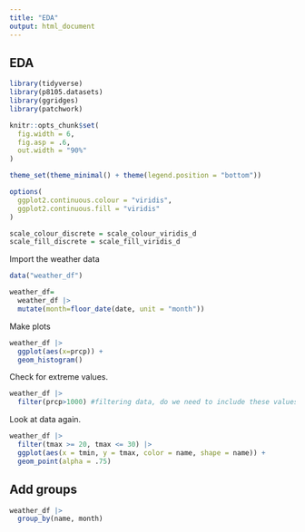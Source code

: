 ```yaml
---
title: "EDA"
output: html_document
---
```


## EDA

```r
library(tidyverse)
library(p8105.datasets)
library(ggridges)
library(patchwork)
```

```r
knitr::opts_chunk$set(
  fig.width = 6,
  fig.asp = .6,
  out.width = "90%"
)

theme_set(theme_minimal() + theme(legend.position = "bottom"))

options(
  ggplot2.continuous.colour = "viridis",
  ggplot2.continuous.fill = "viridis"
)

scale_colour_discrete = scale_colour_viridis_d
scale_fill_discrete = scale_fill_viridis_d
```
Import the weather data
```r
data("weather_df")

weather_df=
  weather_df |> 
  mutate(month=floor_date(date, unit = "month"))
```

Make plots
```r
weather_df |> 
  ggplot(aes(x=prcp)) +
  geom_histogram()
```

Check for extreme values.
```r
weather_df |> 
  filter(prcp>1000) #filtering data, do we need to include these values?
```

Look at data again.
```r
weather_df |> 
  filter(tmax >= 20, tmax <= 30) |> 
  ggplot(aes(x = tmin, y = tmax, color = name, shape = name)) + 
  geom_point(alpha = .75)
```
## Add groups
```r
weather_df |>
  group_by(name, month)
```


